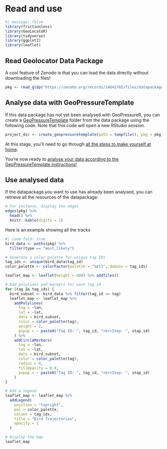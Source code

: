 # Read and use

```r
#| message: false
library(frictionless)
library(GeoLocatoR)
library(tidyverse)
library(ggplot2)
library(leaflet)
```

## Read Geolocator Data Package

A cool feature of Zenodo is that you can load the data directly without 
downloading the files! 

```r
pkg <- read_gldp("https://zenodo.org/records/14641765/files/datapackage.json")
```

## Analyse data with GeoPressureTemplate

If this data package has not yet been analysed with GeoPressureR, you can create a [GeoPressureTemplate](https://github.com/Rafnuss/GeoPressureTemplate) folder from 
the data package using the following code. Note that this code will open a new RStudio session. 

```r
project_dir <- create_geopressuretemplate(path = tempfile(), pkg = pkg)
```               

::: callout-note
At this stage, you'll need to go through [all the steps to make yourself at home](geopressuretemplate-intro.html#make-yourself-at-homee).

You're now ready to [analyse your data according to the GeoPressureTemplate instructions!](geopressuretemplate-intro.html#analyse-the-data)
:::

## Use analysed data

If the datapackage you want to use has already been analysed, you can retrieve all the resources of the datapackage:

```r
# For instance, display the edges
edges(pkg) %>%
  head() %>%
  knitr::kable(digits = 1)
```

Here is an example showing all the tracks

```r
#| code-fold: true
bird_data <- paths(pkg) %>%
  filter(type == "most_likely")

# Generate a color palette for unique tag IDs
tag_ids <- unique(bird_data$tag_id)
color_palette <- colorFactor(palette = "Set1", domain = tag_ids)

leaflet_map <- leaflet(height = 600) %>% addTiles()

# Add polylines and markers for each tag_id
for (tag in tag_ids) {
  bird_subset <- bird_data %>% filter(tag_id == tag)
  leaflet_map <- leaflet_map %>%
    addPolylines(
      lng = ~lon,
      lat = ~lat,
      data = bird_subset,
      color = color_palette(tag),
      weight = 2,
      popup = ~ paste0("Tag ID: ", tag_id, "<br>Step: ", stap_id)
    ) %>%
    addCircleMarkers(
      lng = ~lon,
      lat = ~lat,
      data = bird_subset,
      color = color_palette(tag),
      radius = 4,
      fillOpacity = 0.8,
      popup = ~ paste0("Tag ID: ", tag_id, "<br>Step: ", stap_id)
    )
}

# Add a legend
leaflet_map <- leaflet_map %>%
  addLegend(
    position = "topright",
    pal = color_palette,
    values = tag_ids,
    title = "Bird Trajectories",
    opacity = 1
  )

# Display the map
leaflet_map
```

